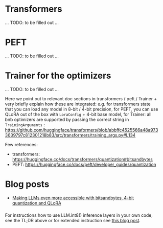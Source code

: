 # Transformers

... TODO: to be filled out ...

# PEFT

... TODO: to be filled out ...

# Trainer for the optimizers

... TODO: to be filled out ...

Here we point out to relevant doc sections in transformers / peft / Trainer + very briefly explain how these are integrated:
e.g. for transformers state that you can load any model in 8-bit / 4-bit precision, for PEFT, you can use QLoRA out of the box with `LoraConfig` + 4-bit base model, for Trainer: all bnb optimizers are supported by passing the correct string in `TrainingArguments` : https://github.com/huggingface/transformers/blob/abbffc4525566a48a9733639797c812301218b83/src/transformers/training_args.py#L134

Few references:

- transformers: https://huggingface.co/docs/transformers/quantization#bitsandbytes
- PEFT: https://huggingface.co/docs/peft/developer_guides/quantization

# Blog posts

- [Making LLMs even more accessible with bitsandbytes, 4-bit quantization and QLoRA](https://huggingface.co/blog/4bit-transformers-bitsandbytes)

###

For instructions how to use LLM.int8() inference layers in your own code, see the TL;DR above or for extended instruction see [this blog post](https://huggingface.co/blog/hf-bitsandbytes-integration).
